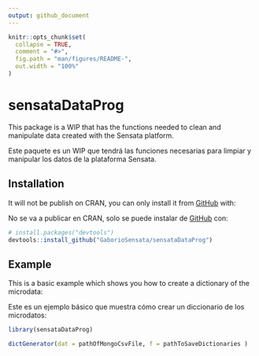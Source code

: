 ```yaml
---
output: github_document
---
```


<!-- README.md is generated from README.Rmd. Please edit that file -->

```r
knitr::opts_chunk$set(
  collapse = TRUE,
  comment = "#>",
  fig.path = "man/figures/README-",
  out.width = "100%"
)
```

# sensataDataProg

<!-- badges: start -->
<!-- badges: end -->


This package is a WIP that has the functions needed to clean and manipulate data created with the Sensata platform.

Este paquete es un WIP que tendrá las funciones necesarias para limpiar y manipular los datos de la plataforma Sensata.

## Installation

It will not be publish on CRAN, you can only install it from [GitHub](https://github.com/) with:

No se va a publicar en CRAN, solo se puede instalar de [GitHub](https://github.com/) con:


``` r
# install.packages("devtools")
devtools::install_github("GaborioSensata/sensataDataProg")
```
## Example

This is a basic example which shows you how to create a dictionary of the microdata:

Este es un ejemplo básico que muestra cómo crear un diccionario de los microdatos:

```r
library(sensataDataProg)

dictGenerator(dat = pathOfMongoCsvFile, f = pathToSaveDictionaries )

```
